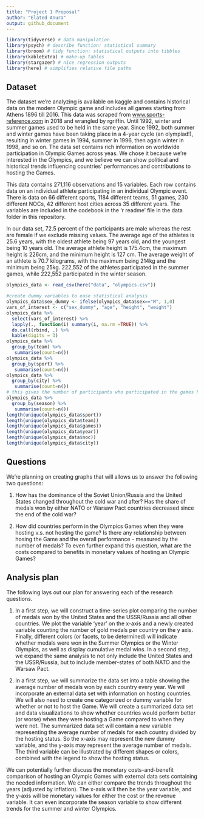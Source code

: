 ```yaml
---
title: "Project 1 Proposal"
author: "Elated Anura"
output: github_document
---
```


```r
library(tidyverse) # data manipulation
library(psych) # describe function: statistical summary
library(broom) # tidy function: statistical outputs into tibbles
library(kableExtra) # make-up tables
library(stargazer) # nice regression outputs
library(here) # simplifies relative file paths
```

## Dataset

The dataset we’re analyzing is available on kaggle and  contains historical data on the modern Olympic game and includes all games starting from Athens 1896 till 2016. This data was scraped from [www.sports-reference.com](www.sports-reference.com) in 2018 and wrangled by rgriffin. Until 1992, winter and summer games used to be held in the same year. Since 1992, both summer and winter games have been taking place in a 4-year cycle (an olympiad!), resulting in winter games in 1994, summer in 1996, then again winter in 1998, and so on. The data set contains rich information on worldwide participation in Olympic Games across yeas. We chose it because we're interested in the Olympics, and we believe we can show political and historical trends influencing countries' performances and contributions to hosting the Games.

This data contains 271,116 observations and 15 variables. Each row contains data on an individual athlete participating in an individual Olympic event. There is data on 66 different sports, 1184 different teams, 51 games, 230 different NOCs, 42 different host cities across 35 different years. The variables are included in the codebook in the 'r readme' file in the data folder in this repository.

In our data set, 72.5 percent of the participants are male whereas the rest are female if we exclude missing values. The average age of the athletes is 25.6 years, with the oldest athlete being 97 years old, and the youngest being 10 years old. The average athlete height is 175.4cm, the maximum height is 226cm, and the minimum height is 127 cm. The average weight of an athlete is 70.7 kilograms, with the maximum being 214kg and the minimum being 25kg. 222,552 of the athletes participated in the summer games, while 222,552 participated in the winter season.

```r
olympics_data <- read_csv(here("data", "olympics.csv"))
```

```r
#create dummy variables to ease statistical analysis
olympics_data$sex_dummy <- ifelse(olympics_data$sex=="M", 1,0)
vars_of_interest <- c("sex_dummy", "age", "height", "weight")
olympics_data %>%
  select(vars_of_interest) %>%
  lapply(., function(i) summary(i, na.rm =TRUE)) %>% 
  do.call(rbind, .) %>%
  kable(digits = 3)
olympics_data %>%
  group_by(team) %>%
   summarise(count=n())
olympics_data %>%
  group_by(sport) %>%
   summarise(count=n())
olympics_data %>%
  group_by(city) %>%
   summarise(count=n())
# this gives the number of participants who participated in the games held in these cities
olympics_data %>%
  group_by(season) %>%
   summarise(count=n())
length(unique(olympics_data$sport))
length(unique(olympics_data$team))
length(unique(olympics_data$games))
length(unique(olympics_data$year))
length(unique(olympics_data$noc))
length(unique(olympics_data$city))
```

## Questions

We're planning on creating graphs that will allows us to answer the following two questions:

1. How has the dominance of the Soviet Union/Russia and the United States changed throughout the cold war and after? Has the share of medals won by either NATO or Warsaw Pact countries decreased since the end of the cold war?

2. How did countries perform in the Olympics Games when they were hosting v.s. not hosting the game? Is there any relationship between hosing the Game and the overall performance - measured by the number of medals? To even further expand this question, what are the costs compared to benefits in monetary values of hosting an Olympic Games?

## Analysis plan

The following lays out our plan for answering each of the research questions.

1. In a first step, we will construct a time-series plot comparing the number of medals won by the United States and the USSR/Russia and all other countries. We plot the variable ‘year’ on the x-axis and a newly created variable counting the number of gold medals per country on the y axis. Finally, different colors (or facets, to be determined) will indicate whether medals were won in the Summer Olympics or the Winter Olympics, as well as display cumulative medal wins. In a second step, we expand the same analysis to not only include the United States and the USSR/Russia, but to include member-states of both NATO and the Warsaw Pact.

2. In a first step, we will summarize the data set into a table showing the average number of medals won by each country every year. We will incorporate an external data set with information on hosting countries. We will also need to create one categorized or dummy variable for whether or not to host the Game. We will create a summarized data set and data visualizations to show whether countries would perform better (or worse) when they were hosting a Game compared to when they were not. The summarized data set will contain a new variable representing the average number of medals for each country divided by the hosting status. So the x-axis may represent the new dummy variable, and the y-axis may represent the average number of medals. The third variable can be illustrated by different shapes or colors, combined with the legend to show the hosting status.

We can potentially further discuss the monetary costs-and-benefit comparison of hosting an Olympic Games with external data sets containing the needed information. We can either compare the trends throughout the years (adjusted by inflation). The x-axis will then be the year variable, and the y-axis will be monetary values for either the cost or the revenue variable. It can even incorporate the season variable to show different trends for the summer and winter Olympics.